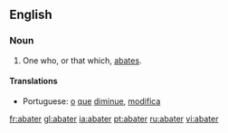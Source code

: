 ==English==

===Noun===
{{en-noun}}
# One who, or that which, [[abate]]s.

====Translations====
{{top}}
*Portuguese: [[o]] [[que]] [[diminue]], [[modifica]]
{{mid}}
{{bottom}}

[[fr:abater]]
[[gl:abater]]
[[ia:abater]]
[[pt:abater]]
[[ru:abater]]
[[vi:abater]]